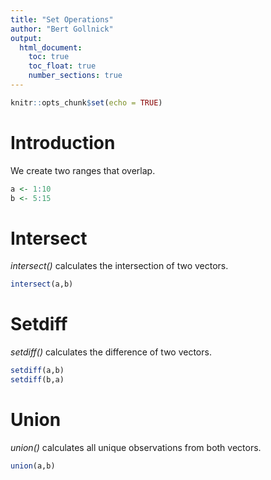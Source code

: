 ```yaml
---
title: "Set Operations"
author: "Bert Gollnick"
output: 
  html_document:
    toc: true
    toc_float: true
    number_sections: true
---
```


```r
knitr::opts_chunk$set(echo = TRUE)
```

# Introduction

We create two ranges that overlap.

```r
a <- 1:10
b <- 5:15
```

# Intersect

*intersect()* calculates the intersection of two vectors.

```r
intersect(a,b)
```

# Setdiff

*setdiff()* calculates the difference of two vectors.

```r
setdiff(a,b)
setdiff(b,a)
```

# Union

*union()* calculates all unique observations from both vectors.

```r
union(a,b)
```


